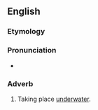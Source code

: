 ==English==

===Etymology===
{{suffix|subaqueous|ly}}

===Pronunciation===
* {{IPA|sɜˈbeɪkwiəsli}}

===Adverb===
{{en-adv|-}}

# Taking place [[underwater]].